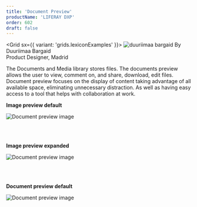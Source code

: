```yaml
---
title: 'Document Preview'
productName: 'LIFERAY DXP'
order: 602
draft: false
---
```



<Grid sx={{ variant: 'grids.lexiconExamples' }}>
	<Box>
		<Image
			margin="2px 0"
			circle
			src="/images/lexicon/headshots/bargaid-duuriimaa.jpg"
			alt="duuriimaa bargaid"
		/>
	</Box>
	<Box>
			By Duuriimaa Bargaid
			<br />
			Product Designer, Madrid
	</Box>
</Grid>

The Documents and Media library stores files. The documents preview allows the user to view, comment on, and share, download, edit files.
Document preview focuses on the display of content taking advantage of all available space, eliminating unnecessary distraction. As well as having easy access to a tool that helps with collaboration at work.

**Image preview default**

![Document preview image ](/images/lexicon/DocumentPreviewImageDefault.jpg)

<br/>
<br/>

**Image preview expanded**

![Document preview image ](/images/lexicon/DocumentPreviewImageExpanded.jpg)

<br/>
<br/>

**Document preview default**

![Document preview image ](/images/lexicon/DocumentPreviewDocumentDefault.jpg)
